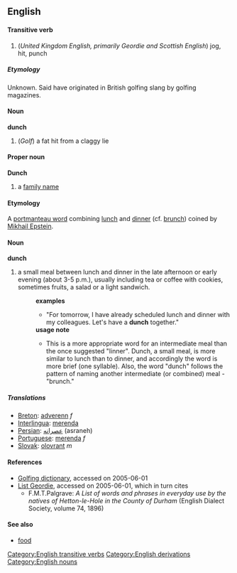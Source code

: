 == English ==
==== Transitive verb ====
[[Category:English transitive verbs]]
{{en-infl-reg-sibilant|dunch||}}
# (''United Kingdom English, primarily Geordie and Scottish English'') jog, hit, punch

===== Etymology =====
Unknown. Said have originated in British golfing slang by golfing magazines.

==== Noun ====
'''dunch'''
# (''Golf'') a fat hit from a claggy lie

==== Proper noun ====
'''Dunch'''
# a [[family name]]

==== Etymology ====
[[Category:English derivations]]
A [[portmanteau word]] combining [[lunch]] and [[dinner]] (cf. [[brunch]]) coined by [[User:Mikhail Epstein|Mikhail Epstein]].

==== Noun ====
[[Category:English nouns]]
'''dunch''' 
# a small meal between lunch and dinner in the late afternoon or early evening (about 3-5 p.m.), usually including tea or coffee with cookies, sometimes fruits, a salad or a light sandwich.
#:'''examples'''
#:*"For tomorrow, I have already scheduled lunch and dinner with my colleagues. Let's have a '''dunch''' together."
#:'''usage note'''
#:*This is a more appropriate word for an intermediate meal than the once suggested "linner". Dunch, a small meal, is more similar to lunch than to dinner, and accordingly the word is more brief (one syllable). Also, the word "dunch" follows the pattern of naming another intermediate (or combined) meal - "brunch."

===== Translations =====
*[[Breton]]: [[adverenn]] ''f''
*[[Interlingua]]: [[merenda]]
*[[Persian]]: [[عصرانه]] (asraneh)
*[[Portuguese]]: [[merenda]] ''f''
*[[Slovak]]: [[olovrant]] ''m''

==== References ====
* [http://www.worldgolf.com/wglibrary/reference/dictionary/dpage.html Golfing dictionary], accessed on 2005-06-01
* [http://www.indigogroup.co.uk/durhamdialect/hetton1896.htm List Geordie], accessed on 2005-06-01, which in turn cites
** F.M.T.Palgrave: ''A List of words and phrases in everyday use by the natives of Hetton-le-Hole in the County of Durham'' (English Dialect Society, volume 74, 1896)

==== See also ====
* [[food]]